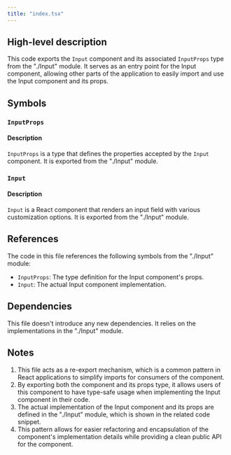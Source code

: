 ```yaml
---
title: "index.tsx"
---
```


## High-level description
This code exports the `Input` component and its associated `InputProps` type from the "./Input" module. It serves as an entry point for the Input component, allowing other parts of the application to easily import and use the Input component and its props.

## Symbols

### `InputProps`
#### Description
`InputProps` is a type that defines the properties accepted by the `Input` component. It is exported from the "./Input" module.

### `Input`
#### Description
`Input` is a React component that renders an input field with various customization options. It is exported from the "./Input" module.

## References
The code in this file references the following symbols from the "./Input" module:
- `InputProps`: The type definition for the Input component's props.
- `Input`: The actual Input component implementation.

## Dependencies
This file doesn't introduce any new dependencies. It relies on the implementations in the "./Input" module.

## Notes
1. This file acts as a re-export mechanism, which is a common pattern in React applications to simplify imports for consumers of the component.
2. By exporting both the component and its props type, it allows users of this component to have type-safe usage when implementing the Input component in their code.
3. The actual implementation of the Input component and its props are defined in the "./Input" module, which is shown in the related code snippet.
4. This pattern allows for easier refactoring and encapsulation of the component's implementation details while providing a clean public API for the component.